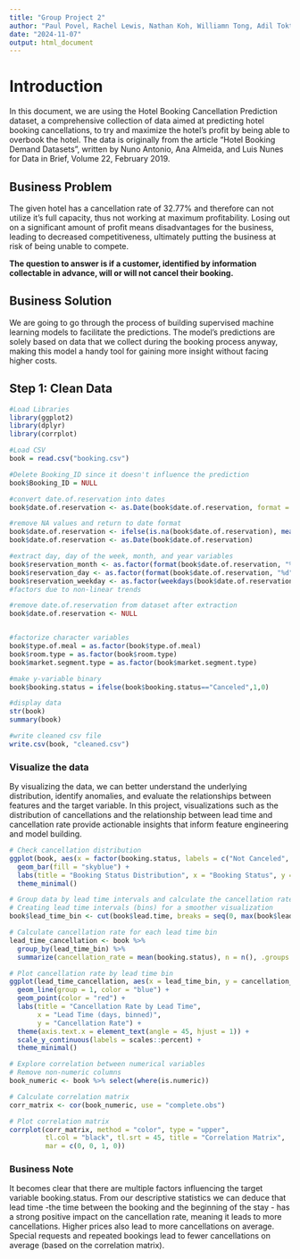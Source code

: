 ```yaml
---
title: "Group Project 2"
author: "Paul Povel, Rachel Lewis, Nathan Koh, Williamn Tong, Adil Toktassyn"
date: "2024-11-07"
output: html_document
---
```

# Introduction
In this document, we are using the Hotel Booking Cancellation Prediction dataset, a comprehensive collection of data aimed at predicting hotel booking cancellations, to try and maximize the hotel's profit by being able to overbook the hotel. The data is originally from the article "Hotel Booking Demand Datasets", written by Nuno Antonio, Ana Almeida, and Luis Nunes for Data in Brief, Volume 22, February 2019. 

## Business Problem

The given hotel has a cancellation rate of 32.77% and therefore can not utilize it's full capacity, thus not working at maximum profitability. Losing out on a significant amount of profit means disadvantages for the business, leading to decreased competitiveness, ultimately putting the business at risk of being unable to compete. 

**The question to answer is if a customer, identified by information collectable in advance, will or will not cancel their booking.**

## Business Solution

We are going to go through the process of building supervised machine learning models to facilitate the predictions. The model's predictions are solely based on data that we collect during the booking process anyway, making this model a handy tool for gaining more insight without facing higher costs.

## Step 1: Clean Data

```r
#Load Libraries
library(ggplot2)
library(dplyr)
library(corrplot)

#Load CSV
book = read.csv("booking.csv")

#Delete Booking_ID since it doesn't influence the prediction
book$Booking_ID = NULL

#convert date.of.reservation into dates
book$date.of.reservation <- as.Date(book$date.of.reservation, format = "%m/%d/%Y")

#remove NA values and return to date format
book$date.of.reservation <- ifelse(is.na(book$date.of.reservation), mean(book$date.of.reservation, na.rm = TRUE), book$date.of.reservation)
book$date.of.reservation <- as.Date(book$date.of.reservation)

#extract day, day of the week, month, and year variables
book$reservation_month <- as.factor(format(book$date.of.reservation, "%m"))
book$reservation_day <- as.factor(format(book$date.of.reservation, "%d"))
book$reservation_weekday <- as.factor(weekdays(book$date.of.reservation))
#factors due to non-linear trends

#remove date.of.reservation from dataset after extraction
book$date.of.reservation <- NULL


#factorize character variables
book$type.of.meal = as.factor(book$type.of.meal)
book$room.type = as.factor(book$room.type)
book$market.segment.type = as.factor(book$market.segment.type)

#make y-variable binary
book$booking.status = ifelse(book$booking.status=="Canceled",1,0)

#display data
str(book)
summary(book)

#write cleaned csv file
write.csv(book, "cleaned.csv")
```
### Visualize the data
By visualizing the data, we can better understand the underlying distribution, identify anomalies, and evaluate the relationships between features and the target variable. In this project, visualizations such as the distribution of cancellations and the relationship between lead time and cancellation rate provide actionable insights that inform feature engineering and model building. 
```r
# Check cancellation distribution
ggplot(book, aes(x = factor(booking.status, labels = c("Not Canceled", "Canceled")))) +
  geom_bar(fill = "skyblue") +
  labs(title = "Booking Status Distribution", x = "Booking Status", y = "Count") +
  theme_minimal()

```
```r
# Group data by lead time intervals and calculate the cancellation rate
# Creating lead time intervals (bins) for a smoother visualization
book$lead_time_bin <- cut(book$lead.time, breaks = seq(0, max(book$lead.time, na.rm = TRUE), by = 30), right = FALSE)

# Calculate cancellation rate for each lead time bin
lead_time_cancellation <- book %>%
  group_by(lead_time_bin) %>%
  summarize(cancellation_rate = mean(booking.status), n = n(), .groups = "drop")

# Plot cancellation rate by lead time bin
ggplot(lead_time_cancellation, aes(x = lead_time_bin, y = cancellation_rate)) +
  geom_line(group = 1, color = "blue") +
  geom_point(color = "red") +
  labs(title = "Cancellation Rate by Lead Time",
       x = "Lead Time (days, binned)",
       y = "Cancellation Rate") +
  theme(axis.text.x = element_text(angle = 45, hjust = 1)) +
  scale_y_continuous(labels = scales::percent) +
  theme_minimal()
```
```r
# Explore correlation between numerical variables
# Remove non-numeric columns
book_numeric <- book %>% select(where(is.numeric))

# Calculate correlation matrix
corr_matrix <- cor(book_numeric, use = "complete.obs")

# Plot correlation matrix
corrplot(corr_matrix, method = "color", type = "upper", 
         tl.col = "black", tl.srt = 45, title = "Correlation Matrix",
         mar = c(0, 0, 1, 0))

```
### Business Note
It becomes clear that there are multiple factors influencing the target variable booking.status. From our descriptive statistics we can deduce that lead time -the time between the booking and the beginning of the stay - has a strong positive impact on the cancellation rate, meaning it leads to more cancellations. Higher prices also lead to more cancellations on average. Special requests and repeated bookings lead to fewer cancellations on average (based on the correlation matrix).

